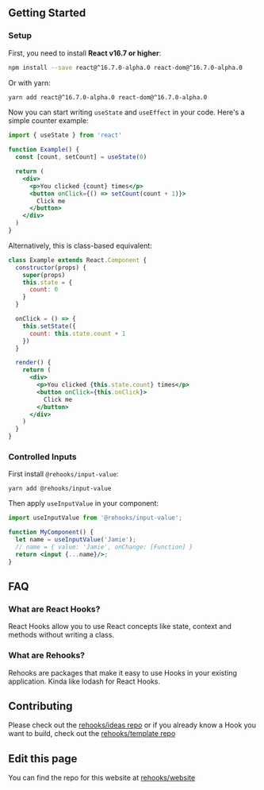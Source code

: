 ## Getting Started

### Setup

First, you need to install **React v16.7 or higher**:

```bash
npm install --save react@^16.7.0-alpha.0 react-dom@^16.7.0-alpha.0
```

Or with yarn:

```bash
yarn add react@^16.7.0-alpha.0 react-dom@^16.7.0-alpha.0
```

Now you can start writing `useState` and `useEffect` in your code. Here's a simple counter example:

```jsx
import { useState } from 'react'

function Example() {
  const [count, setCount] = useState(0)

  return (
    <div>
      <p>You clicked {count} times</p>
      <button onClick={() => setCount(count + 1)}>
        Click me
      </button>
    </div>
  )
}
```

Alternatively, this is class-based equivalent:

```jsx
class Example extends React.Component {
  constructor(props) {
    super(props)
    this.state = {
      count: 0
    }
  }

  onClick = () => {
    this.setState({
      count: this.state.count + 1
    })
  }

  render() {
    return (
      <div>
        <p>You clicked {this.state.count} times</p>
        <button onClick={this.onClick}>
          Click me
        </button>
      </div>
    )
  }
}
```

### Controlled Inputs

First install `@rehooks/input-value`:

```
yarn add @rehooks/input-value
```

Then apply `useInputValue` in your component:

```jsx
import useInputValue from '@rehooks/input-value';

function MyComponent() {
  let name = useInputValue('Jamie');
  // name = { value: 'Jamie', onChange: [Function] }
  return <input {...name}/>;
}
```

## FAQ

### What are React Hooks?

React Hooks allow you to use React concepts like state, context and methods without writing a class.

### What are Rehooks?

Rehooks are packages that make it easy to use Hooks in your existing application. Kinda like lodash for React Hooks.

## Contributing

Please check out the [rehooks/ideas repo](https://github.com/rehooks/ideas) or if you already know a Hook you want to build, check out the [rehooks/template repo](https://github.com/rehooks/template)

## Edit this page

You can find the repo for this website at [rehooks/website](http://github.com/rehooks/website)